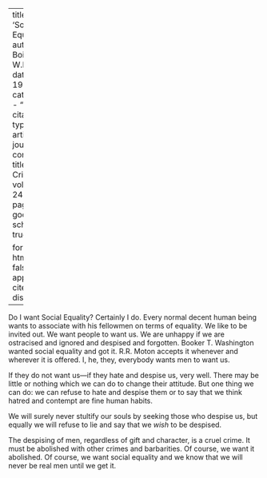 
---
title: 'Social Equality'
author: Du Bois, W.E.B.
date: May 1922
categories: 
  - ""
citation: 
  type: article-journal
  container-title: The Crisis
  volume: 24
  issue: 1
  page: 8
google-scholar: true

format:
  html:
    toc: false
    appendix-cite-as: display
---



Do I want Social Equality? Certainly I do. Every normal decent human being wants to associate with his fellowmen on terms of equality. We like to be invited out. We want people to want us. We are unhappy if we are ostracised and ignored and despised and forgotten. Booker T. Washington wanted social equality and got it. R.R. Moton accepts it whenever and wherever it is offered. I, he, they, everybody wants men to want us.

If they do not want us---if they hate and despise us, very well. There may be little or nothing which we can do to change their attitude. But one thing we can do: we can refuse to hate and despise them or to say that we think hatred and contempt are fine human habits.

We will surely never stultify our souls by seeking those who despise us, but equally we will refuse to lie and say that we *wish* to be despised. 

The despising of men, regardless of gift and character, is a cruel crime. It must be abolished with other crimes and barbarities. Of course, we want it abolished. Of course, we want social equality and we know that we will never be real men until we get it.

